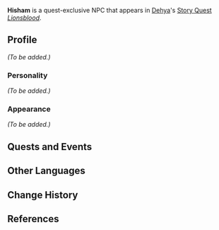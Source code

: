 {{Meta
|missing_NPC_profile  = yes
}}
{{Character Infobox
|type             = Quest NPC
|image            = NPC Hisham.png
|region           = Sumeru
|location         = 
|affiliation      = The Eremites
|title            = Blazing Beasts Member

|voiceEN          = [[imdb:nm3738790|Jesse Inocalla]]<ref name="Jesse Inocalla">Twitter: [https://twitter.com/jinocalla/status/1630975677364338688 EN VA Self Announcement]</ref>
|voiceCN          = 
|voiceJP          = {{w|ja:渡辺紘|Watanabe Hiroshi ({{ja|渡辺紘}})}}<ref>Twitter: [https://twitter.com/HiRo2dAyo03/status/1631141958805749760 JP VA Self Announcement]</ref>
|dialoguereward   = 
}}
'''Hisham''' is a quest-exclusive NPC that appears in [[Dehya]]'s [[Story Quest]] ''[[Lionsblood]]''.

==Profile==
<!--Detailed story/lore information goes here.-->
''(To be added.)''

===Personality===
''(To be added.)''

===Appearance===
<!--Keep appearance section short and concise. Limit to 2 paragraphs with 3-4 sentences each.-->
''(To be added.)''

==Quests and Events==
{{Quests and Events}}
<!--
==Idle Quotes==
{{Dialogue start}}
: {{DIcon|Idle}} {{Tx}}
:: {{A|VO {{subst:PAGENAME}} 01.ogg}} "{{Tx}}"
{{Dialogue end}}

==Dialogue==
{{Dialogue start}}
:'''{{subst:PAGENAME}}:''' 
:{{DIcon}}
{{Dialogue end}}
<!--
==Event Dialogue==
===Event Name===
{{Dialogue start}}
:'''{{subst:PAGENAME}}:'''
{{Dialogue end}}

==Trivia==
* 
-->
==Other Languages==
{{Other Languages
|default_hidden = 1
|en      = Hisham
|zhs     = 希沙姆
|zhs_rm  = Xīshāmǔ
|zht     = 希沙姆
|zht_rm  = Xīshāmǔ
|ja      = ヒシャム
|ja_rm   = Hishamu
|ko      = 히샴
|es      = Hisham
|fr      = Hisham
|ru      = Хишам
|th      = Hisham
|vi      = Hisham
|de      = Hisham
|id      = Hisham
|pt      = Hisham
|tr      = Hisham
|it      = Hisham
}}

==Change History==
{{Change History|3.5}}

==References==
{{Reflist}}